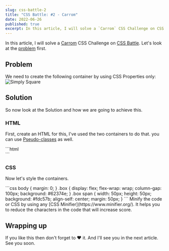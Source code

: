 ```yaml
---
slug: css-battle-2
title: "CSS Battle: #2 - Carrom"
date: 2022-06-26
published: true
excerpt: In this article, I will solve a `Carrom` CSS Challenge on CSS Battle.
---
```



In this article, I will solve a [Carrom](https://cssbattle.dev/play/2) CSS Challenge on [CSS Battle](https://cssbattle.dev/). Let's look at the [problem](https://cssbattle.dev/play/2) first.

## Problem 

We need to create the following container by using CSS Properties only:
![Simply Square](https://cssbattle.dev/targets/2.png)

## Solution

So now look at the Solution and how we are going to achieve this. 

### HTML

First, create an HTML for this, I've used the two containers to do that. you can use [Pseudo-classes](https://developer.mozilla.org/en-US/docs/Web/CSS/Pseudo-classes) as well.

<CodeTitle title="index.html" lang="html"/>
```html
<div class="box">
  <span></span>
  <span></span>
  <span></span>
  <span></span>
</div>
```


### CSS

Now let's style the containers. 

<CodeTitle title="styles.css" lang="css"/>
```css
body {
  margin: 0;
}
.box {
  display: flex;
  flex-wrap: wrap;
  column-gap: 100px;
  background: #62374e;
}
.box span {
  width: 50px;
  height: 50px;
  background: #fdc57b;
  align-self: center;
  margin: 50px;
}
```

<Codepen id="PomZXLR" />

<Tip>
  Minify the code or CSS by using any [CSS Minifier](https://www.minifier.org/).
  It helps you to reduce the characters in the code that will increase score.
</Tip>

## Wrapping up

If you like this then don't forget to ❤️ it. And I'll see you in the next article. See you soon.


<NextAndPreviousButton 
  prevHref="/blogs/css-battle-1" 
  prevTitle="CSS Battle: #1 - Simply Square"  
  nextHref="/blogs/css-battle-3" 
  nextTitle="CSS Battle: #3 - Push Button"  
/>
